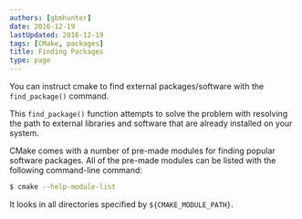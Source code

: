```yaml
---
authors: [gbmhunter]
date: 2016-12-19
lastUpdated: 2016-12-19
tags: [CMake, packages]
title: Finding Packages
type: page
---
```


You can instruct cmake to find external packages/software with the `find_package()` command.

This `find_package()` function attempts to solve the problem with resolving the path to external libraries and software that are already installed on your system.

CMake comes with a number of pre-made modules for finding popular software packages. All of the pre-made modules can be listed with the following command-line command:

```sh
$ cmake --help-module-list
```

It looks in all directories specified by `${CMAKE_MODULE_PATH}`.
